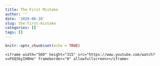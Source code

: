 ```yaml
---
title: The First Mistake
author: ''
date: '2020-06-10'
slug: the-first-mistake
categories: []
tags: []
---
```


```r
knitr::opts_chunk$set(echo = TRUE)
```


```
<iframe width="560" height="315" src="https://www.youtube.com/watch?v=PXQ3byIH0Ho" frameborder="0" allowfullscreen></iframe>
```
